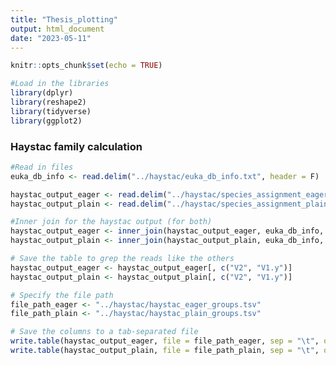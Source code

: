 ```yaml
---
title: "Thesis_plotting"
output: html_document
date: "2023-05-11"
---
```


```r
knitr::opts_chunk$set(echo = TRUE)
```

```r
#Load in the libraries
library(dplyr)
library(reshape2)
library(tidyverse)
library(ggplot2)
```

### Haystac family calculation

```r
#Read in files
euka_db_info <- read.delim("../haystac/euka_db_info.txt", header = F)

haystac_output_eager <- read.delim("../haystac/species_assignment_eager.txt", header = F, sep = " ")
haystac_output_plain <- read.delim("../haystac/species_assignment_plain.txt", header = F, sep = " ")
```

```r
#Inner join for the haystac output (for both) 
haystac_output_eager <- inner_join(haystac_output_eager, euka_db_info, by=c('V3' = 'V2', 'V1' = 'V3'))
haystac_output_plain <- inner_join(haystac_output_plain, euka_db_info, by=c('V3' = 'V2', 'V1' = 'V3'))

# Save the table to grep the reads like the others
haystac_output_eager <- haystac_output_eager[, c("V2", "V1.y")]
haystac_output_plain <- haystac_output_plain[, c("V2", "V1.y")]
```


```r
# Specify the file path
file_path_eager <- "../haystac/haystac_eager_groups.tsv"  
file_path_plain <- "../haystac/haystac_plain_groups.tsv"

# Save the columns to a tab-separated file
write.table(haystac_output_eager, file = file_path_eager, sep = "\t", quote = FALSE, row.names = FALSE)
write.table(haystac_output_plain, file = file_path_plain, sep = "\t", quote = FALSE, row.names = FALSE)

```
